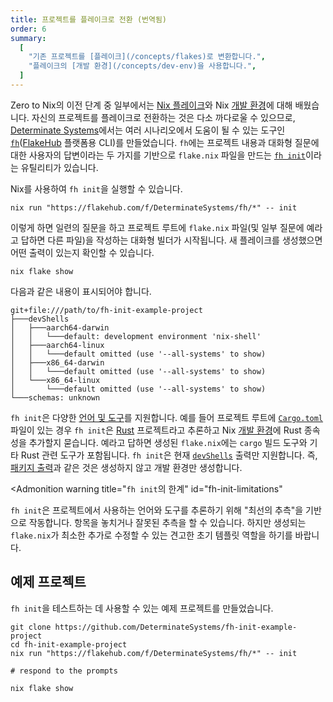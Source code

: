 ```yaml
---
title: 프로젝트를 플레이크로 전환 (번역됨)
order: 6
summary:
  [
    "기존 프로젝트를 [플레이크](/concepts/flakes)로 변환합니다.",
    "플레이크의 [개발 환경](/concepts/dev-env)을 사용합니다.",
  ]
---
```


Zero to Nix의 이전 단계 중 일부에서는 [Nix 플레이크][flakes]와 Nix [개발 환경][dev-env]에 대해 배웠습니다.
자신의 프로젝트를 플레이크로 전환하는 것은 다소 까다로울 수 있으므로, [Determinate Systems][detsys]에서는 여러 시나리오에서 도움이 될 수 있는 도구인 [`fh`][fh]([FlakeHub] 플랫폼용 CLI)를 만들었습니다.
`fh`에는 프로젝트 내용과 대화형 질문에 대한 사용자의 답변이라는 두 가지를 기반으로 `flake.nix` 파일을 만드는 [`fh init`][fh-init]이라는 유틸리티가 있습니다.

Nix를 사용하여 `fh init`을 실행할 수 있습니다.

```shell title="Initialize your flake"
nix run "https://flakehub.com/f/DeterminateSystems/fh/*" -- init
```

이렇게 하면 일련의 질문을 하고 프로젝트 루트에 `flake.nix` 파일(및 일부 질문에 예라고 답하면 다른 파일)을 작성하는 대화형 빌더가 시작됩니다.
새 플레이크를 생성했으면 어떤 출력이 있는지 확인할 수 있습니다.

```shell title="Display the flake's outputs"
nix flake show
```

다음과 같은 내용이 표시되어야 합니다.

```text title="Flake outputs"
git+file:///path/to/fh-init-example-project
├───devShells
│   ├───aarch64-darwin
│   │   └───default: development environment 'nix-shell'
│   ├───aarch64-linux
│   │   └───default omitted (use '--all-systems' to show)
│   ├───x86_64-darwin
│   │   └───default omitted (use '--all-systems' to show)
│   └───x86_64-linux
│       └───default omitted (use '--all-systems' to show)
└───schemas: unknown
```

`fh init`은 다양한 [언어 및 도구][handlers]를 지원합니다.
예를 들어 프로젝트 루트에 [`Cargo.toml`][cargo-toml] 파일이 있는 경우 `fh init`은 [Rust] 프로젝트라고 추론하고 Nix [개발 환경][dev-env]에 Rust 종속성을 추가할지 묻습니다.
예라고 답하면 생성된 `flake.nix`에는 `cargo` 빌드 도구와 기타 Rust 관련 도구가 포함됩니다.
`fh init`은 현재 [`devShells`][dev-env] 출력만 지원합니다.
즉, [패키지 출력][packages]과 같은 것은 생성하지 않고 개발 환경만 생성합니다.

<Admonition
  warning
  title="`fh init`의 한계"
  id="fh-init-limitations"
>
  `fh init`은 프로젝트에서 사용하는 언어와 도구를 추론하기 위해 "최선의 추측"을 기반으로 작동합니다.
  항목을 놓치거나 잘못된 추측을 할 수 있습니다. 하지만
  생성되는 `flake.nix`가 최소한
  추가로 수정할 수 있는 견고한 초기 템플릿 역할을 하기를 바랍니다.
</Admonition>

## 예제 프로젝트

`fh init`을 테스트하는 데 사용할 수 있는 예제 프로젝트를 만들었습니다.

```shell title="Test out fh init using the example project"
git clone https://github.com/DeterminateSystems/fh-init-example-project
cd fh-init-example-project
nix run "https://flakehub.com/f/DeterminateSystems/fh/*" -- init

# respond to the prompts

nix flake show
```

[cargo-toml]: https://doc.rust-lang.org/cargo/reference/manifest.html
[detsys]: https://determinate.systems
[dev-env]: /concepts/dev-env
[fh]: https://github.com/DeterminateSystems/fh
[fh-init]: https://github.com/determinateSystems/fh#initialize-a-new-flakenix-from-scratch
[flakehub]: /concepts/flakehub
[flakes]: /concepts/flakes
[handlers]: https://github.com/DeterminateSystems/fh/tree/main/src/cli/cmd/init/handlers
[packages]: /concepts/packages
[rust]: https://rust-lang.org
